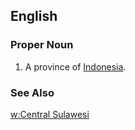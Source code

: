 ==English==
===Proper Noun===
{{en-proper noun}}
#A province of [[Indonesia]].
===See Also===
[[w:Central Sulawesi]]